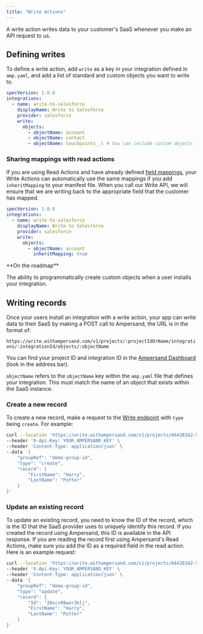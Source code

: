 ```yaml
---
title: "Write Actions"
---
```


A write action writes data to your customer's SaaS whenever you make an API request to us.

## Defining writes

To define a write action, add `write` as a key in your integration defined in `amp.yaml`, and add a list of standard and custom objects you want to write to.

```YAML
specVersion: 1.0.0
integrations: 
  - name: write-to-salesforce
    displayName: Write to Salesforce
    provider: salesforce
    write:
      objects:
        - objectName: account
        - objectName: contact
        - objectName: touchpoints__c # You can include custom objects
```

### Sharing mappings with read actions

If you are using Read Actions and have already defined [field mappings](/define-integrations/read-actions#field-mappings), your Write Actions can automatically use the same mappings if you add `inheritMapping` to your manifest file. When you call our Write API, we will ensure that we are writing back to the appropriate field that the customer has mapped. 

```YAML
specVersion: 1.0.0
integrations: 
  - name: write-to-salesforce
    displayName: Write to Salesforce
    provider: salesforce
    write:
      objects:
        - objectName: account
          inheritMapping: true
```

<Note>
**On the roadmap**

 The ability to programmatically create custom objects when a user installs your integration.
</Note>

## Writing records

Once your users install an integration with a write action, your app can write data to their SaaS by making a POST call to Ampersand, the URL is in the format of:

`https://write.withampersand.com/v1/projects/:projectIdOrName/integrations/:integrationId/objects/:objectName`

You can find your project ID and integration ID in the [Ampersand Dashboard](https://dashboard.withampersand.com) (look in the address bar).

`objectName` refers to the `objectName` key within the `amp.yaml` file that defines your integration. This must match the name of an object that exists within the SaaS instance.

### Create a new record

To create a new record, make a request to the [Write endpoint](/reference/write/write-records) with `type` being `create`. For example:

```bash
curl --location 'https://write.withampersand.com/v1/projects/66438162-5299-4669-a41d-85c5a3b1a83e/integrations/113e9685-9a51-42cc-8662-9d9725b17f14/objects/contact' \
--header 'X-Api-Key: YOUR_AMPERSAND_KEY' \
--header 'Content-Type: application/json' \
--data '{
    "groupRef": "demo-group-id",
    "type": "create",
    "record": {
        "FirstName": "Harry",
        "LastName": "Potter"
    }
}'
```

### Update an existing record

To update an existing record, you need to know the ID of the record, which is the ID that the SaaS provider uses to uniquely identify this record. If you created the record using Ampersand, this ID is available in the API response. If you are reading the record first using Ampersand's Read Actions, make sure you add the ID as a required field in the read action. Here is an example request:

```bash
curl --location 'https://write.withampersand.com/v1/projects/66438162-5299-4669-a41d-85c5a3b1a83e/integrations/113e9685-9a51-42cc-8662-9d9725b17f14/objects/contact' \
--header 'X-Api-Key: YOUR_AMPERSAND_KEY' \
--header 'Content-Type: application/json' \
--data '{
    "groupRef": "demo-group-id",
    "type": "update",
    "record": {
        "Id": "20scv09wer3klj",
        "FirstName": "Harry",
        "LastName": "Potter"
    }
}'
```
